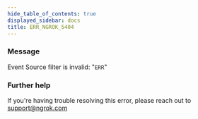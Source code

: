 ```yaml
---
hide_table_of_contents: true
displayed_sidebar: docs
title: ERR_NGROK_5404
---
```




### Message

Event Source filter is invalid: "`ERR`"

<ErrorDetails error="err_ngrok_5404" />

### Further help

If you're having trouble resolving this error, please reach out to [support@ngrok.com](mailto:support@ngrok.com?subject=Help%20with%20ERR_NGROK_5404)
